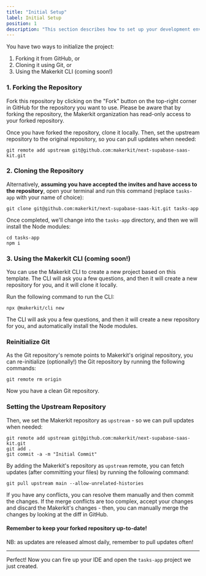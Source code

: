 ```yaml
---
title: "Initial Setup"
label: Initial Setup
position: 1
description: "This section describes how to set up your development environment to use the Next.js Supabase SaaS template, from forking the repository to installing the Node modules"
---
```


You have two ways to initialize the project:

1. Forking it from GitHub, or
2. Cloning it using Git, or
3. Using the Makerkit CLI (coming soon!)

### 1. Forking the Repository

Fork this repository by clicking on the "Fork" button on the top-right
corner in GitHub for the repository you want to use. Please be aware that by forking the repository, the Makerkit organization has read-only access to your forked repository.

Once you have forked the repository, clone it locally. Then, set the
upstream repository to the original repository, so you can pull updates
when needed:

```
git remote add upstream git@github.com:makerkit/next-supabase-saas-kit.git
```

### 2. Cloning the Repository

Alternatively, **assuming you have accepted the invites and have access to the repository**, open your terminal and run this command (replace `tasks-app` with your name of choice):

```
git clone git@github.com:makerkit/next-supabase-saas-kit.git tasks-app
```

Once completed, we'll change into the `tasks-app` directory, and then we will install the Node modules:

```
cd tasks-app
npm i
```

### 3. Using the Makerkit CLI (coming soon!)

You can use the Makerkit CLI to create a new project based on this template. The CLI will ask you a few questions, and then it will create a new repository for you, and it will clone it locally.

Run the following command to run the CLI:

```
npx @makerkit/cli new
```

The CLI will ask you a few questions, and then it will create a new repository for you, and automatically install the Node modules.

### Reinitialize Git

As the Git repository's remote points to Makerkit's original repository, you can re-initialize (optionally!) the Git repository by running the following commands:

```
git remote rm origin
```

Now you have a clean Git repository.

### Setting the Upstream Repository

Then, we set the Makerkit repository as `upstream` - so we can pull updates when needed:

```
git remote add upstream git@github.com:makerkit/next-supabase-saas-kit.git
git add .
git commit -a -m "Initial Commit"
```

By adding the Makerkit's repository as `upstream` remote, you can fetch updates (after committing your files) by running the following command:

```
git pull upstream main --allow-unrelated-histories
```

If you have any conflicts, you can resolve them manually and then commit the changes. If the merge conflicts are too complex, accept your changes and discard the Makerkit's changes - then, you can manually merge the changes by looking at the diff in GitHub.

#### Remember to keep your forked repository up-to-date!

NB: as updates are released almost daily, remember to pull updates often!

---

Perfect! Now you can fire up your IDE and open the `tasks-app` project we just created.